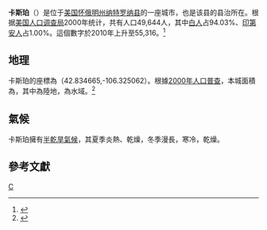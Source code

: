 {{NoteTA|T=zh-cn:卡斯珀 (怀俄明州); zh-hk:卡斯珀 (懷俄明州); zh-tw:卡斯帕爾|1=zh-cn:卡斯珀; zh-hk:卡斯珀; zh-tw:卡斯帕爾}}
{{Infobox settlement
|official_name            = 卡斯珀<br>Casper |
|settlement_type          = [[城市|城市]]
|nickname                 = 石油市<br>The Oil City
|motto                    =
|image_skyline            = Casperskyline.jpg
|imagesize                = 250px
|image_caption            = 卡斯帕市中心
|image_flag               =
|image_seal               =
|image_map                = WYMap-doton-Casper.PNG
|mapsize                  = 250px
|map_caption              = 卡斯珀在怀俄明州中的位置
|image_map1               =
|mapsize1                 =
|map_caption1             =
|coordinates_display      = inline,title
|coordinates_region       = US-WY
|subdivision_type         = [[世界地理索引|國家]]
|subdivision_name         = [[美國|美國]]
|subdivision_type1        = [[美國州份|州]]
|subdivision_name1        = [[怀俄明州|怀俄明州]]
|subdivision_type2        = [[縣_(美國)|縣]]
|subdivision_name2        = [[納特羅納縣_(懷俄明州)|納特羅納縣]]
|government_type          =
|leader_title             = 城市管理員 |
|leader_name              = 約翰·C·帕特森<ref>{{Cite web|url=http://www.casperwy.gov/CityGovernment/CityManager/tabid/129/Default.aspx|title=Casper City Manager|publisher=City of Casper|deadurl=yes|archiveurl=https://web.archive.org/web/20140817035926/http://www.casperwy.gov/CityGovernment/CityManager/tabid/129/Default.aspx|archivedate=2014-08-17|accessdate=2013-07-30}}</ref>

|established_title        =
|established_date         = 
|area_magnitude           =
|area_total_sq_mi         = 27.24
|area_footnotes           = <ref name ="Gazetteer files"/>
|area_total_km2           = 70.55
|area_land_sq_mi          = 26.90
|area_land_km2            = 69.67
|area_water_sq_mi         = 0.34
|area_water_km2           = 0.88
|area_urban_sq_mi         =
|area_urban_km2           =
|area_metro_sq_mi         = 5,376 sq mi
|area_metro_km2           = 13,923 km²
|latd = 42 |latm = 50 |lats = 5 |latNS = N
|longd = 106 |longm = 19 |longs = 30 |longEW = W
|population_footnotes     = <ref name ="FactFinder">{{cite web|title=American FactFinder|url=http://factfinder2.census.gov/faces/nav/jsf/pages/index.xhtml|publisher=[[United_States_Census_Bureau|United States Census Bureau]]|accessdate=2012-12-14|archive-date=2012-02-17|archive-url=https://www.webcitation.org/65WtHj6J5?url=http://factfinder2.census.gov/faces/nav/jsf/pages/index.xhtml|dead-url=no}}</ref> 
|population_as_of         = [[2010年美國人口普查|2010年]]
|population_est           = 57813
|pop_est_as_of            = 2012<ref name="2012 Pop Estimate">{{cite web|title=Population Estimates|url=http://www.census.gov/popest/data/cities/totals/2012/SUB-EST2012.html|publisher=[[United_States_Census_Bureau|United States Census Bureau]]|accessdate=2013-06-01|archive-url=https://www.webcitation.org/6HQu4Spqa?url=http://www.census.gov/popest/data/cities/totals/2012/SUB-EST2012.html|archive-date=2013-06-17|dead-url=yes}}</ref>
|population_note          = |
|population_total         = 55316 |
|population_metro         = 75,450 |
|population_urban                 =
|population_density_sq_mi = 2056.4
|population_density_km2   = 794.0
|timezone                 = [[北美山區時區|北美山區時區]] |
|utc_offset               = -7
|timezone_DST             = 北美山區時區 |
|utc_offset_DST           = -6
|elevation_m              = 1560
|elevation_ft             = 5150
|website                  = [http://www.casperwy.gov/ www.casperwy.gov]
|postal_code_type         = [[美國郵政編碼|ZIP代碼]]
|postal_code              = 82601, 82602, 82604, 82605, 82609, 82615, 82630, 82638, 82646
|area_code                = 307
|blank_name               = [[聯邦信息處理標準|FIPS代碼]]
|blank_info               = 56-13150{{GR|2}}
|blank1_name              = [[地名信息系統|GNIS代碼]]
|blank1_info              = 1586424{{GR|3}}
|footnotes                =
}}

'''卡斯珀'''（{{lang-en|'''Casper'''}}）是位于[[美国|美国]][[怀俄明州|怀俄明州]][[纳特罗纳县_(怀俄明州)|纳特罗纳县]]的一座城市，也是该县的县治所在。{{GR|6}}根据[[美国人口调查局|美国人口调查局]]2000年统计，共有人口49,644人，其中[[白人|白人]]占94.03%、[[印第安人|印第安人]]占1.00%。這個數字於2010年上升至55,316。<ref>{{Cite web |url=http://factfinder2.census.gov/ |title=2010 census factfinder2 |accessdate=2013-07-30 |archive-date=2013-09-11 |archive-url=https://web.archive.org/web/20130911234518/http://factfinder2.census.gov/ |dead-url=no }}</ref>

==地理==
卡斯珀的座標為{{Coord|42|50|5|N|106|19|30|W|type:city(53542)_region:US-WY}}（42.834665,-106.325062）。{{GR|1}}根據[[美國2000年人口普查|2000年人口普查]]，本城面積為{{convert|27.24|sqmi|sqkm|2}}，其中{{convert|26.90|sqmi|sqkm|2}}為陸地，{{convert|0.34|sqmi|sqkm|2}}為水域。<ref name ="Gazetteer files">{{cite web|title=US Gazetteer files 2010|url=http://www.census.gov/geo/www/gazetteer/files/Gaz_places_national.txt|publisher=[[United_States_Census_Bureau|United States Census Bureau]]|accessdate=2012-12-14|archive-url=https://www.webcitation.org/699nOulzi?url=http://www.census.gov/geo/www/gazetteer/files/Gaz_places_national.txt|archive-date=2012-07-14|dead-url=yes}}</ref>

==氣候==
卡斯珀擁有[[半乾旱氣候|半乾旱氣候]]，其夏季炎熱、乾燥，冬季漫長，寒冷，乾燥。

{{Weather box |imperial first = Y|location = 卡斯珀
|single line = Y
|Jan record high F = 60
|Feb record high F = 68
|Mar record high F = 77
|Apr record high F = 84
|May record high F = 95
|Jun record high F = 102
|Jul record high F = 104
|Aug record high F = 102
|Sep record high F = 97
|Oct record high F = 87
|Nov record high F = 72
|Dec record high F = 65
|year record high F= 104
|Jan high F = 35.2
|Feb high F = 37.8
|Mar high F = 47.9
|Apr high F = 56.8
|May high F = 67.1
|Jun high F = 78.8
|Jul high F = 88.1
|Aug high F = 86.4
|Sep high F = 74.3
|Oct high F = 59.4
|Nov high F = 44.7
|Dec high F = 34.2
|year high F=
|Jan low F = 14.3
|Feb low F = 15.7
|Mar low F = 22.4
|Apr low F = 28.6
|May low F = 37.2
|Jun low F = 45.7
|Jul low F = 53.0
|Aug low F = 51.5
|Sep low F = 41.4
|Oct low F = 31.0
|Nov low F = 21.6
|Dec low F = 13.5
|year low F=
|Jan record low F = −40
|Feb record low F = −32
|Mar record low F = −21
|Apr record low F = −6
|May record low F = 16
|Jun record low F = 28
|Jul record low F = 30
|Aug record low F = 33
|Sep record low F = 15
|Oct record low F = −3
|Nov record low F = −21
|Dec record low F = −41
|year record low F= −41
|precipitation colour = green
|Jan precipitation inch = 0.49
|Feb precipitation inch = 0.56
|Mar precipitation inch = 0.82
|Apr precipitation inch = 1.29
|May precipitation inch = 2.01
|Jun precipitation inch = 1.60
|Jul precipitation inch = 1.40
|Aug precipitation inch = 0.85
|Sep precipitation inch = 1.08
|Oct precipitation inch = 1.11
|Nov precipitation inch = 0.76
|Dec precipitation inch = 0.61
|year precipitation inch= 12.59
|Jan snow inch = 9.2
|Feb snow inch = 10.3
|Mar snow inch = 10.9
|Apr snow inch = 11.5
|May snow inch = 2.9
|Jun snow inch = 0.1
|Jul snow inch = 0
|Aug snow inch = 0
|Sep snow inch = 1.8
|Oct snow inch = 7.6
|Nov snow inch = 10.3
|Dec snow inch = 11.2
|year snow inch= 76.0
|unit precipitation days = 0.01 in
|Jan precipitation days = 6.1
|Feb precipitation days = 6.9
|Mar precipitation days = 8.5
|Apr precipitation days = 10.2
|May precipitation days = 11.2
|Jun precipitation days = 9.3
|Jul precipitation days = 7.7
|Aug precipitation days = 6.2
|Sep precipitation days = 6.9
|Oct precipitation days = 7.6
|Nov precipitation days = 6.9
|Dec precipitation days = 7.3
|year precipitation days= 94.6
|unit snow days = 0.1 in
|Jan snow days = 6.5
|Feb snow days = 7.5
|Mar snow days = 7.7
|Apr snow days = 6.4
|May snow days = 1.7
|Jun snow days = 0.1
|Jul snow days = 0
|Aug snow days = 0
|Sep snow days = 0.7
|Oct snow days = 4.2
|Nov snow days = 6.3
|Dec snow days = 7.5
|year snow days= 48.6
|date=February 2011|source 1=NOAA (extremes 1939–present)<ref name = NCDC >{{cite web
  |url = http://www.nws.noaa.gov/climate/xmacis.php?wfo=riw
  |title = NOWData - NOAA Online Weather Data
  |publisher = [[National_Oceanic_and_Atmospheric_Administration|National Oceanic and Atmospheric Administration]]
  |accessdate = November 26, 2012
  |archive-date = 2014-07-18
  |archive-url = https://web.archive.org/web/20140718085132/http://www.nws.noaa.gov/climate/xmacis.php?wfo=riw
  |dead-url = no
  }}</ref>}}

==參考文獻==
{{reflist|2}}

{{Authority control}}
[[Category:怀俄明州城市|C]]